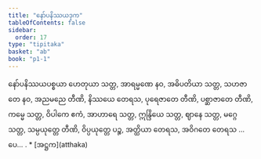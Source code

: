 ```yaml
---
title: "နော်ပနိဿယဒုက"
tableOfContents: false
sidebar:
  order: 17
type: "tipitaka"
basket: "ab"
book: "p1-1"
---
```



<DynamicBreadcrumb />

<Division number="502" book="p1-1" e="ch" v="36" p="182">

<Paragraph number="1730" book="p1-1">
နော်ပနိဿယပစ္စယာ ဟေတုယာ သတ္တ, အာရမ္မဏေ နဝ, အဓိပတိယာ သတ္တ, သဟဇာတေ နဝ, အညမညေ တီဏိ, နိဿယေ တေရသ, ပုရေဇာတေ တီဏိ, ပစ္ဆာဇာတေ တီဏိ, ကမ္မေ သတ္တ, ဝိပါကေ ဧကံ, အာဟာရေ သတ္တ, ဣန္ဒြိယေ သတ္တ, ဈာနေ သတ္တ, မဂ္ဂေ သတ္တ, သမ္ပယုတ္တေ တီဏိ, ဝိပ္ပယုတ္တေ ပဉ္စ, အတ္ထိယာ တေရသ, အဝိဂတေ တေရသ …ပေ… .

</Paragraph>
</Division>

<TableOfContents book="p1-1">
* [အဋ္ဌက](atthaka)
</TableOfContents>